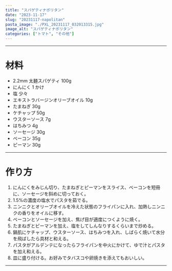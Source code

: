 ```yaml
---
title: "スパゲティナポリタン"
date: "2023-11-17"
slug: "20231117-napolitan"
pasta_image: "./PXL_20231117_032013315.jpg"
image_alt: "スパゲティナポリタン"
categories: ["トマト", "その他"]
---
```


---

# 材料

- 2.2mm 太麺スパゲティ 100g
- にんにく 1 かけ
- 塩 少々
- エキストラバージンオリーブオイル 10g
- たまねぎ 30g
- ケチャップ 50g
- ウスターソース 7g
- はちみつ 4g
- ソーセージ 30g
- ベーコン 35g
- ピーマン 30g

---

# 作り方

1. にんにくをみじん切り、たまねぎとピーマンをスライス、ベーコンを短冊に、ソーセージを斜めに切っておく。
2. 1.5%の濃度の塩水でパスタを茹でる。
3. ニンニクとオリーブオイルを冷えた状態のフライパンに入れ、加熱しニンニクの香りをオイルに移す。
4. ベーコンとソーセージを加え、焦げ目が適度につくように焼く。
5. たまねぎとピーマンを加え、塩をしてしんなりするくらいまで炒める。
6. 鍋肌にケチャップ、ウスターソース、はちみつを入れ、しばらく焼いて水分を飛ばしたら具材と和える。
7. パスタがアルデンテになったらフライパンを中火にかけて、ゆで汁とパスタを加え和える。
8. 皿に盛り付ける。お好みでタバスコや卵焼きを添えてもおいしい。

---
